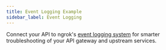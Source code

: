 ```yaml
---
title: Event Logging Example
sidebar_label: Event Logging
---
```


Connect your API to ngrok's [event logging system](/docs/obs/index.mdx) for smarter troubleshooting of your API gateway and upstream services.

<LogUnsuccessful />